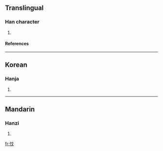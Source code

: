 ==Translingual==
===Han character===
{{Han char|rn=61|rad=心|as=04|sn=7|four=|canj=心卜大 (PYK)}}
# {{defn|Han|sort=心04}}
====References====
{{Han ref|kx=0377.110|dkj=10351|dj=0704.040|hdz=42278.050|uh=5FDF|ud=24543}}
----
==Korean==
===Hanja===
{{ko-hanja|hangeul=민|eumhun=|rv=min|mr=min|y=min}}
# {{defn|Korean}}
----
==Mandarin==
===Hanzi===
{{cmn-hanzi|pin=[[mín]] ([[min2]])|wg=min<sup>2</sup>}}
# {{defn|Mandarin}}

[[fr:忟]]